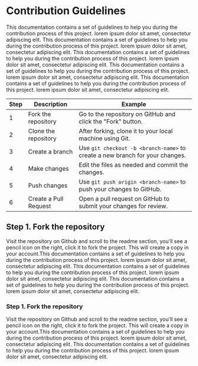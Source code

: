# Contribution Guidelines
This documentation contains a set of guidelines to help you during the contribution process of this project. lorem ipsum dolor sit amet, consectetur adipiscing elit. This documentation contains a set of guidelines to help you during the contribution process of this project. lorem ipsum dolor sit amet, consectetur adipiscing elit.  This documentation contains a set of guidelines to help you during the contribution process of this project. lorem ipsum dolor sit amet, consectetur adipiscing elit.  This documentation contains a set of guidelines to help you during the contribution process of this project. lorem ipsum dolor sit amet, consectetur adipiscing elit.  This documentation contains a set of guidelines to help you during the contribution process of this project. lorem ipsum dolor sit amet, consectetur adipiscing elit. 

| Step | Description | Example |
|------|-------------|---------|
| 1    | Fork the repository | Go to the repository on GitHub and click the "Fork" button. |
| 2    | Clone the repository | After forking, clone it to your local machine using Git. |
| 3    | Create a branch | Use `git checkout -b <branch-name>` to create a new branch for your changes. |
| 4    | Make changes | Edit the files as needed and commit the changes. |
| 5    | Push changes | Use `git push origin <branch-name>` to push your changes to GitHub. |
| 6    | Create a Pull Request | Open a pull request on GitHub to submit your changes for review. |


## Step 1. Fork the repository
Visit the repository on Github and scroll to the readme section, you'll see a pencil icon on the right, click it to fork the project. This will create a copy in your account.This documentation contains a set of guidelines to help you during the contribution process of this project. lorem ipsum dolor sit amet, consectetur adipiscing elit.  This documentation contains a set of guidelines to help you during the contribution process of this project. lorem ipsum dolor sit amet, consectetur adipiscing elit.  This documentation contains a set of guidelines to help you during the contribution process of this project. lorem ipsum dolor sit amet, consectetur adipiscing elit.  

### Step 1. Fork the repository
Visit the repository on Github and scroll to the readme section, you'll see a pencil icon on the right, click it to fork the project. This will create a copy in your account.This documentation contains a set of guidelines to help you during the contribution process of this project. lorem ipsum dolor sit amet, consectetur adipiscing elit.  This documentation contains a set of guidelines to help you during the contribution process of this project. lorem ipsum dolor sit amet, consectetur adipiscing elit.  
